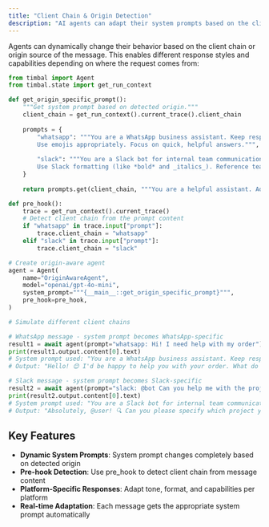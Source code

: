 ```yaml
---
title: "Client Chain & Origin Detection"
description: "AI agents can adapt their system prompts based on the client chain or origin source detected from incoming messages"
---
```


Agents can dynamically change their behavior based on the client chain or origin source of the message. This enables different response styles and capabilities depending on where the request comes from:

```python
from timbal import Agent
from timbal.state import get_run_context

def get_origin_specific_prompt():
    """Get system prompt based on detected origin."""
    client_chain = get_run_context().current_trace().client_chain
    
    prompts = {
        "whatsapp": """You are a WhatsApp business assistant. Keep responses concise and friendly. 
        Use emojis appropriately. Focus on quick, helpful answers.""",
        
        "slack": """You are a Slack bot for internal team communication. Be professional but approachable. 
        Use Slack formatting (like *bold* and _italics_). Reference team members when relevant.""",
    }
    
    return prompts.get(client_chain, """You are a helpful assistant. Adapt your response style based on the context.""")

def pre_hook():
    trace = get_run_context().current_trace()
    # Detect client chain from the prompt content
    if "whatsapp" in trace.input["prompt"]:
        trace.client_chain = "whatsapp"
    elif "slack" in trace.input["prompt"]:
        trace.client_chain = "slack"

# Create origin-aware agent
agent = Agent(
    name="OriginAwareAgent",
    model="openai/gpt-4o-mini",
    system_prompt="""{__main__::get_origin_specific_prompt}""",
    pre_hook=pre_hook,
)

# Simulate different client chains

# WhatsApp message - system prompt becomes WhatsApp-specific
result1 = await agent(prompt="whatsapp: Hi! I need help with my order").collect()
print(result1.output.content[0].text)
# System prompt used: "You are a WhatsApp business assistant. Keep responses concise and friendly. Use emojis appropriately. Focus on quick, helpful answers."
# Output: "Hello! 😊 I'd be happy to help you with your order. What do you need assistance with? 📦✨"

# Slack message - system prompt becomes Slack-specific  
result2 = await agent(prompt="slack: @bot Can you help me with the project status?").collect()
print(result2.output.content[0].text)
# System prompt used: "You are a Slack bot for internal team communication. Be professional but approachable. Use Slack formatting (like *bold* and _italics_). Reference team members when relevant."
# Output: "Absolutely, @user! 🔍 Can you please specify which project you're referring to? I'd be glad to provide the latest status updates! 📊"
```

## Key Features

- **Dynamic System Prompts**: System prompt changes completely based on detected origin
- **Pre-hook Detection**: Use pre_hook to detect client chain from message content
- **Platform-Specific Responses**: Adapt tone, format, and capabilities per platform
- **Real-time Adaptation**: Each message gets the appropriate system prompt automatically
